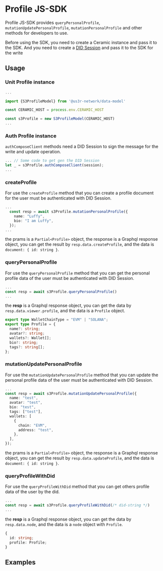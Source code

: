 

# Profile JS-SDK

Profile JS-SDK provides `queryPersonalProfile`, `mutationUpdatePersonalProfile`, `mutationPersonalProfile` and other methods for developers to use. 

Before using the SDK, you need to create a Ceramic instance and pass it to the SDK. And you need to create a [DID Session](https://developers.ceramic.network/reference/accounts/did-session/) and pass it to the SDK for the write

## Usage

### Unit Profile instance

```ts
...

import {S3ProfileModel} from '@us3r-network/data-model'

const CERAMIC_HOST = process.env.CERAMIC_HOST

const s3Profile = new S3ProfileModel(CERAMIC_HOST)
...

```

### Auth Profile instance

 `authComposeClient` methods need a DID Session to sign the message for the write and update operation.

```ts
... // Some code to get gen the DID Session
let _ = s3Profile.authComposeClient(session);
...
```

### createProfile

For use the `createProfile` method that you can create a profile document for the user must be authenticated with DID Session.

```ts
...
  const resp = await s3Profile.mutationPersonalProfile({
    name: "Luffy",
    bio: "I am Luffy",
  });
...
```

the prams is a `Partial<Profile>` object, the response is a Graphql response object, you can get the result by `resp.data.createProfile`, and the data is `document: { id: string }`.


### queryPersonalProfile

For use the `queryPersonalProfile` method that you can get the personal profile data of the user must be authenticated with DID Session.

```ts
...
const resp = await s3Profile.queryPersonalProfile()
...
```

the **resp** is a Graphql response object, you can get the data by `resp.data.viewer.profile`, and the data is a `Profile` object.

```ts
export type WalletChainType = "EVM" | "SOLANA";
export type Profile = {
  name?: string;
  avatar?: string;
  wallets?: Wallet[];
  bio?: string;
  tags?: string[];
};
```

### mutationUpdatePersonalProfile

For use the `mutationUpdatePersonalProfile` method that you can update the personal profile data of the user must be authenticated with DID Session.

```ts
...
const resp = await s3Profile.mutationUpdatePersonalProfile({
  name: "test",
  avatar: "test",
  bio: "test",
  tags: ["test"],
  wallets: [
    {
      chain: "EVM",
      address: "test",
    },
  ],
});
```

the prams is a `Partial<Profile>` object, the response is a Graphql response object, you can get the result by `resp.data.updateProfile`, and the data is `document: { id: string }`.

### queryProfileWithDid

For use the `queryProfileWithDid` method that you can get others profile data of the user by the did.

```ts
...
const resp = await s3Profile.queryProfileWithDid(/* did-string */)
...

```

the **resp** is a Graphql response object, you can get the data by `resp.data.node`, and the data is a `node` object with `Profile`.

```ts
{
  id: string;
  profile: Profile;
}
```

## Examples

<Source code={ExampleCode} />

